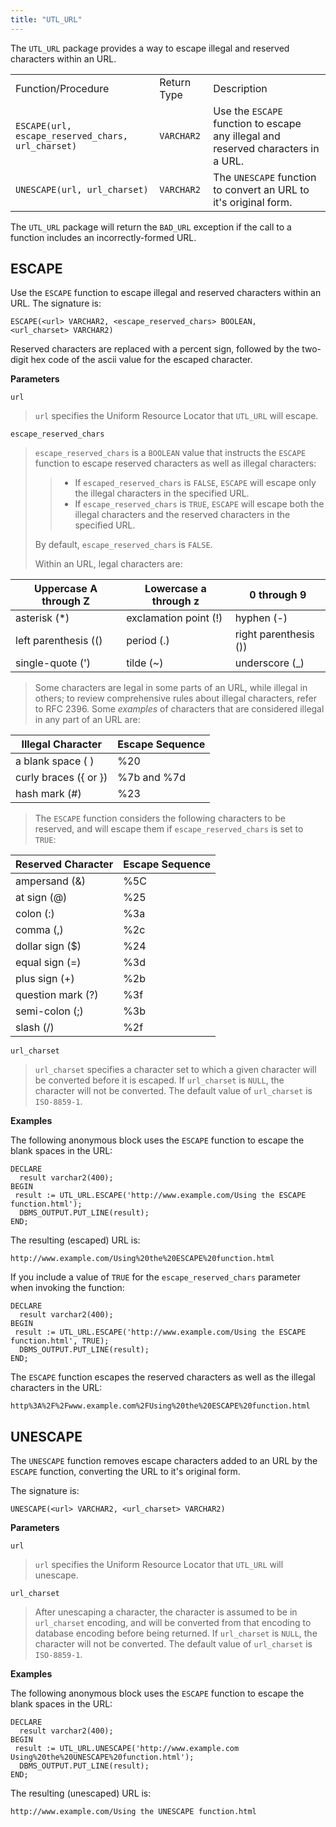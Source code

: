 ```yaml
---
title: "UTL_URL"
---
```




The `UTL_URL` package provides a way to escape illegal and reserved characters within an URL.

|                                                   |             |                                                                                   |
|---------------------------------------------------|-------------|-----------------------------------------------------------------------------------|
| Function/Procedure                                | Return Type | Description                                                                       |
| `ESCAPE(url, escape_reserved_chars, url_charset)` | `VARCHAR2`  | Use the `ESCAPE` function to escape any illegal and reserved characters in a URL. |
| `UNESCAPE(url, url_charset)`                      | `VARCHAR2`  | The `UNESCAPE` function to convert an URL to it's original form.                  |

The `UTL_URL` package will return the `BAD_URL` exception if the call to a function includes an incorrectly-formed URL.

## ESCAPE

Use the `ESCAPE` function to escape illegal and reserved characters within an URL. The signature is:

``` text
ESCAPE(<url> VARCHAR2, <escape_reserved_chars> BOOLEAN,
<url_charset> VARCHAR2)
```

Reserved characters are replaced with a percent sign, followed by the two-digit hex code of the ascii value for the escaped character.

**Parameters**

`url`

> `url` specifies the Uniform Resource Locator that `UTL_URL` will escape.

`escape_reserved_chars`

> `escape_reserved_chars` is a `BOOLEAN` value that instructs the `ESCAPE` function to escape reserved characters as well as illegal characters:
>
> > -   If `escaped_reserved_chars` is `FALSE`, `ESCAPE` will escape only the illegal characters in the specified URL.
> > -   If `escape_reserved_chars` is `TRUE`, `ESCAPE` will escape both the illegal characters and the reserved characters in the specified URL.
>
> By default, `escape_reserved_chars` is `FALSE`.
>
> Within an URL, legal characters are:

| Uppercase A through Z | Lowercase a through z | 0 through 9           |
|-----------------------|-----------------------|-----------------------|
| asterisk (\*)         | exclamation point (!) | hyphen (-)            |
| left parenthesis (()  | period (.)            | right parenthesis ()) |
| single-quote (')      | tilde (\~)            | underscore (\_)       |

> Some characters are legal in some parts of an URL, while illegal in others; to review comprehensive rules about illegal characters, refer to RFC 2396. Some *examples* of characters that are considered illegal in any part of an URL are:

| Illegal Character     | Escape Sequence |
|-----------------------|-----------------|
| a blank space ( )     | %20             |
| curly braces ({ or }) | %7b and %7d     |
| hash mark (\#)        | %23             |

> The `ESCAPE` function considers the following characters to be reserved, and will escape them if `escape_reserved_chars` is set to `TRUE`:

| Reserved Character | Escape Sequence |
|--------------------|-----------------|
| ampersand (&)      | %5C             |
| at sign (@)        | %25             |
| colon (:)          | %3a             |
| comma (,)          | %2c             |
| dollar sign ($)    | %24             |
| equal sign (=)     | %3d             |
| plus sign (+)      | %2b             |
| question mark (?)  | %3f             |
| semi-colon (;)     | %3b             |
| slash (/)          | %2f             |

`url_charset`

> `url_charset` specifies a character set to which a given character will be converted before it is escaped. If `url_charset` is `NULL`, the character will not be converted. The default value of `url_charset` is `ISO-8859-1`.

**Examples**

The following anonymous block uses the `ESCAPE` function to escape the blank spaces in the URL:

``` text
DECLARE
  result varchar2(400);
BEGIN
 result := UTL_URL.ESCAPE('http://www.example.com/Using the ESCAPE
function.html');
  DBMS_OUTPUT.PUT_LINE(result);
END;
```

The resulting (escaped) URL is:

``` text
http://www.example.com/Using%20the%20ESCAPE%20function.html
```

If you include a value of `TRUE` for the `escape_reserved_chars` parameter when invoking the function:

``` text
DECLARE
  result varchar2(400);
BEGIN
 result := UTL_URL.ESCAPE('http://www.example.com/Using the ESCAPE
function.html', TRUE);
  DBMS_OUTPUT.PUT_LINE(result);
END;
```

The `ESCAPE` function escapes the reserved characters as well as the illegal characters in the URL:

``` text
http%3A%2F%2Fwww.example.com%2FUsing%20the%20ESCAPE%20function.html
```

## UNESCAPE

The `UNESCAPE` function removes escape characters added to an URL by the `ESCAPE` function, converting the URL to it's original form.

The signature is:

``` text
UNESCAPE(<url> VARCHAR2, <url_charset> VARCHAR2)
```

**Parameters**

`url`

> `url` specifies the Uniform Resource Locator that `UTL_URL` will unescape.

`url_charset`

> After unescaping a character, the character is assumed to be in `url_charset` encoding, and will be converted from that encoding to database encoding before being returned. If `url_charset` is `NULL`, the character will not be converted. The default value of `url_charset` is `ISO-8859-1`.

**Examples**

The following anonymous block uses the `ESCAPE` function to escape the blank spaces in the URL:

``` text
DECLARE
  result varchar2(400);
BEGIN
 result := UTL_URL.UNESCAPE('http://www.example.com
Using%20the%20UNESCAPE%20function.html');
  DBMS_OUTPUT.PUT_LINE(result);
END;
```

The resulting (unescaped) URL is:

``` text
http://www.example.com/Using the UNESCAPE function.html
```
